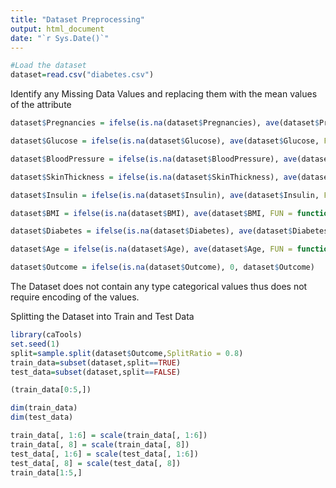 ```yaml
---
title: "Dataset Preprocessing"
output: html_document
date: "`r Sys.Date()`"
---
```


```r
#Load the dataset
dataset=read.csv("diabetes.csv")
```

Identify any Missing Data Values and replacing them with the mean values of the attribute

```r
dataset$Pregnancies = ifelse(is.na(dataset$Pregnancies), ave(dataset$Pregnancies, FUN = function(x) mean(x, na.rm = TRUE )), dataset$Pregnancies)

dataset$Glucose = ifelse(is.na(dataset$Glucose), ave(dataset$Glucose, FUN = function(x) mean(x, na.rm = TRUE )), dataset$Glucose)

dataset$BloodPressure = ifelse(is.na(dataset$BloodPressure), ave(dataset$BloodPressure, FUN = function(x) mean(x, na.rm = TRUE )), dataset$BloodPressure)

dataset$SkinThickness = ifelse(is.na(dataset$SkinThickness), ave(dataset$SkinThickness, FUN = function(x) mean(x, na.rm = TRUE )), dataset$SkinThickness)

dataset$Insulin = ifelse(is.na(dataset$Insulin), ave(dataset$Insulin, FUN = function(x) mean(x, na.rm = TRUE )), dataset$Insulin)

dataset$BMI = ifelse(is.na(dataset$BMI), ave(dataset$BMI, FUN = function(x) mean(x, na.rm = TRUE )), dataset$BMI)

dataset$Diabetes = ifelse(is.na(dataset$Diabetes), ave(dataset$Diabetes, FUN = function(x) mean(x, na.rm = TRUE )), dataset$Diabetes)

dataset$Age = ifelse(is.na(dataset$Age), ave(dataset$Age, FUN = function(x) mean(x, na.rm = TRUE )), dataset$Age)

dataset$Outcome = ifelse(is.na(dataset$Outcome), 0, dataset$Outcome)
```

The Dataset does not contain any type categorical values thus does not require encoding of the values.


Splitting the Dataset into Train and Test Data
```r
library(caTools)
set.seed(1)
split=sample.split(dataset$Outcome,SplitRatio = 0.8)
train_data=subset(dataset,split==TRUE)
test_data=subset(dataset,split==FALSE)
```

```r
(train_data[0:5,])
```

```r
dim(train_data)
dim(test_data)
```

```r
train_data[, 1:6] = scale(train_data[, 1:6])
train_data[, 8] = scale(train_data[, 8])
test_data[, 1:6] = scale(test_data[, 1:6])
test_data[, 8] = scale(test_data[, 8])
train_data[1:5,]
```